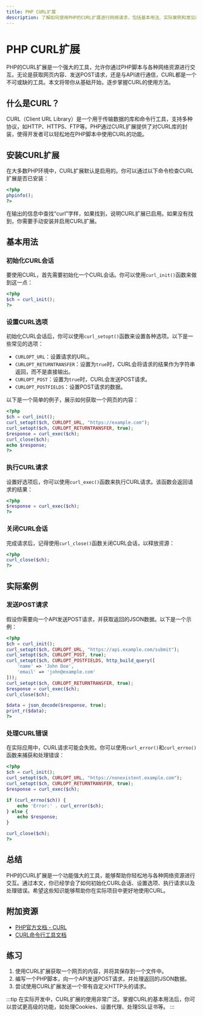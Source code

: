 ```yaml
---
title: PHP CURL扩展
description: 了解如何使用PHP的CURL扩展进行网络请求，包括基本用法、实际案例和常见问题。
---
```


# PHP CURL扩展

PHP的CURL扩展是一个强大的工具，允许你通过PHP脚本与各种网络资源进行交互。无论是获取网页内容、发送POST请求，还是与API进行通信，CURL都是一个不可或缺的工具。本文将带你从基础开始，逐步掌握CURL的使用方法。

## 什么是CURL？

CURL（Client URL Library）是一个用于传输数据的库和命令行工具，支持多种协议，如HTTP、HTTPS、FTP等。PHP通过CURL扩展提供了对CURL库的封装，使得开发者可以轻松地在PHP脚本中使用CURL的功能。

## 安装CURL扩展

在大多数PHP环境中，CURL扩展默认是启用的。你可以通过以下命令检查CURL扩展是否已安装：

```php
<?php
phpinfo();
?>
```

在输出的信息中查找“curl”字样，如果找到，说明CURL扩展已启用。如果没有找到，你需要手动安装并启用CURL扩展。

## 基本用法

### 初始化CURL会话

要使用CURL，首先需要初始化一个CURL会话。你可以使用`curl_init()`函数来做到这一点：

```php
<?php
$ch = curl_init();
?>
```

### 设置CURL选项

初始化CURL会话后，你可以使用`curl_setopt()`函数来设置各种选项。以下是一些常见的选项：

- `CURLOPT_URL`：设置请求的URL。
- `CURLOPT_RETURNTRANSFER`：设置为`true`时，CURL会将请求的结果作为字符串返回，而不是直接输出。
- `CURLOPT_POST`：设置为`true`时，CURL会发送POST请求。
- `CURLOPT_POSTFIELDS`：设置POST请求的数据。

以下是一个简单的例子，展示如何获取一个网页的内容：

```php
<?php
$ch = curl_init();
curl_setopt($ch, CURLOPT_URL, "https://example.com");
curl_setopt($ch, CURLOPT_RETURNTRANSFER, true);
$response = curl_exec($ch);
curl_close($ch);
echo $response;
?>
```

### 执行CURL请求

设置好选项后，你可以使用`curl_exec()`函数来执行CURL请求。该函数会返回请求的结果：

```php
<?php
$response = curl_exec($ch);
?>
```

### 关闭CURL会话

完成请求后，记得使用`curl_close()`函数关闭CURL会话，以释放资源：

```php
<?php
curl_close($ch);
?>
```

## 实际案例

### 发送POST请求

假设你需要向一个API发送POST请求，并获取返回的JSON数据。以下是一个示例：

```php
<?php
$ch = curl_init();
curl_setopt($ch, CURLOPT_URL, "https://api.example.com/submit");
curl_setopt($ch, CURLOPT_POST, true);
curl_setopt($ch, CURLOPT_POSTFIELDS, http_build_query([
    'name' => 'John Doe',
    'email' => 'john@example.com'
]));
curl_setopt($ch, CURLOPT_RETURNTRANSFER, true);
$response = curl_exec($ch);
curl_close($ch);

$data = json_decode($response, true);
print_r($data);
?>
```

### 处理CURL错误

在实际应用中，CURL请求可能会失败。你可以使用`curl_error()`和`curl_errno()`函数来捕获和处理错误：

```php
<?php
$ch = curl_init();
curl_setopt($ch, CURLOPT_URL, "https://nonexistent.example.com");
curl_setopt($ch, CURLOPT_RETURNTRANSFER, true);
$response = curl_exec($ch);

if (curl_errno($ch)) {
    echo 'Error:' . curl_error($ch);
} else {
    echo $response;
}

curl_close($ch);
?>
```

## 总结

PHP的CURL扩展是一个功能强大的工具，能够帮助你轻松地与各种网络资源进行交互。通过本文，你已经学会了如何初始化CURL会话、设置选项、执行请求以及处理错误。希望这些知识能够帮助你在实际项目中更好地使用CURL。

## 附加资源

- [PHP官方文档 - CURL](https://www.php.net/manual/en/book.curl.php)
- [CURL命令行工具文档](https://curl.se/docs/manual.html)

## 练习

1. 使用CURL扩展获取一个网页的内容，并将其保存到一个文件中。
2. 编写一个PHP脚本，向一个API发送POST请求，并处理返回的JSON数据。
3. 尝试使用CURL扩展发送一个带有自定义HTTP头的请求。

:::tip
在实际开发中，CURL扩展的使用非常广泛。掌握CURL的基本用法后，你可以尝试更高级的功能，如处理Cookies、设置代理、处理SSL证书等。
:::